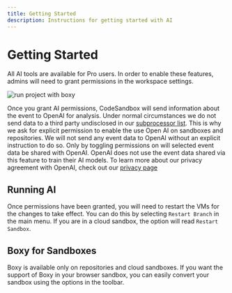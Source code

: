 ```yaml
---
title: Getting Started
description: Instructions for getting started with AI
---
```


# Getting Started
All AI tools are available for Pro users. In order to enable these features, admins will need to grant permissions in the workspace settings.  

![run project with boxy](../images/boxy-permission.jpg)



Once you grant AI permissions, CodeSandbox will send information about the event to OpenAI for analysis. Under normal circumstances we do not send data to a third party undisclosed in our [subprocessor list](https://codesandbox.io/legal/privacy). This is why we ask for explicit permission to enable the use Open AI on sandboxes and repositories. 
We will not send any event data to OpenAI without an explicit instruction to do so. Only by toggling permissions on will selected event data be shared with OpenAI. OpenAI does not use the event data shared via this feature to train their AI models. To learn more about our privacy agreement with OpenAI, check out our [privacy page](https://codesandbox.io/legal/privacy)

## Running AI
Once permissions have been granted, you will need to restart the VMs for the changes to take effect. You can do this by selecting `Restart Branch` in the main menu. If you are in a cloud sandbox, the option will read `Restart Sandbox`.


## Boxy for Sandboxes
Boxy is available only on repositories and cloud sandboxes. If you want the support of Boxy in your browser sandbox, you can easily convert your sandbox using the options in the toolbar. 



